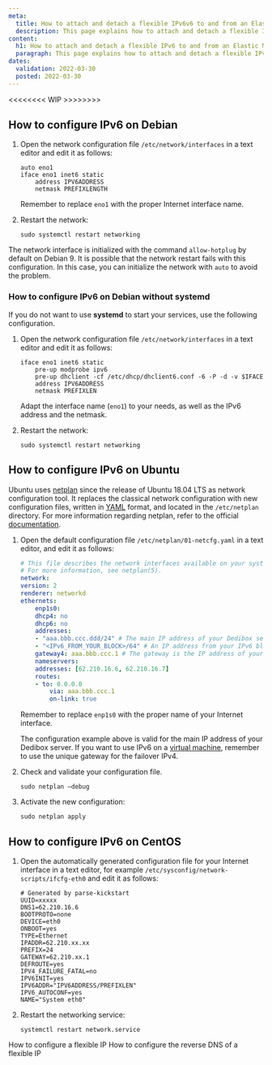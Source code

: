 ```yaml
---
meta:
  title: How to attach and detach a flexible IPv6v6 to and from an Elastic Metal server
  description: This page explains how to attach and detach a flexible IPv6 to and from an Elastic Metal server
content:
  h1: How to attach and detach a flexible IPv6 to and from an Elastic Metal server
  paragraph: This page explains how to attach and detach a flexible IPv6 to and from an Elastic Metal server
dates:
  validation: 2022-03-30
  posted: 2022-03-30
---
```


<<<<<<<< WIP >>>>>>>>

## How to configure IPv6 on Debian

1. Open the network configuration file `/etc/network/interfaces` in a text editor and edit it as follows:

    ```
    auto eno1
    iface eno1 inet6 static
        address IPV6ADDRESS
        netmask PREFIXLENGTH
    ```

    Remember to replace `eno1` with the proper Internet interface name.

2. Restart the network: 

    ```
    sudo systemctl restart networking
    ```

<Message type="tip">

The network interface is initialized with the command `allow-hotplug` by default on Debian 9. It is possible that the network restart fails with this configuration. In this case, you can initialize the network with `auto` to avoid the problem.

</Message>

### How to configure IPv6 on Debian without systemd 

If you do not want to use **systemd** to start your services, use the following configuration.

1. Open the network configuration file `/etc/network/interfaces` in a text editor and edit it as follows:

    ```
    iface eno1 inet6 static
        pre-up modprobe ipv6
        pre-up dhclient -cf /etc/dhcp/dhclient6.conf -6 -P -d -v $IFACE
        address IPV6ADDRESS
        netmask PREFIXLEN
    ```

    Adapt the interface name (`eno1`) to your needs, as well as the IPv6 address and the netmask.

2. Restart the network:

    ```
    sudo systemctl restart networking
    ```

## How to configure IPv6 on Ubuntu

Ubuntu uses [netplan](https://netplan.io) since the release of Ubuntu 18.04 LTS as network configuration tool. 
It replaces the classical network configuration with new configuration files, written in [YAML](https://yaml.org) format, and located in the `/etc/netplan` directory. For more information regarding netplan, refer to the official [documentation](https://netplan.io/examples/).

1. Open the default configuration file `/etc/netplan/01-netcfg.yaml` in a text editor, and edit it as follows:

    ```yaml
    # This file describes the network interfaces available on your system
    # For more information, see netplan(5).
    network:
    version: 2
    renderer: networkd
    ethernets:
        enp1s0:
        dhcp4: no
        dhcp6: no
        addresses:
        - "aaa.bbb.ccc.ddd/24" # The main IP address of your Dedibox server
        - "<IPv6_FROM_YOUR_BLOCK>/64" # An IP address from your IPv6 block and it's subnet mask
        gateway4: aaa.bbb.ccc.1 # The gateway is the IP address of your Dedibox, ending on .1
        nameservers:
        addresses: [62.210.16.6, 62.210.16.7]
        routes:
        - to: 0.0.0.0
            via: aaa.bbb.ccc.1
            on-link: true
    ```

    Remember to replace `enp1s0` with the proper name of your Internet interface. 

    <Message type="note">

    The configuration example above is valid for the main IP address of your Dedibox server. If you want to use IPv6 on a [virtual machine](/dedibox-network/network/how-to/configure-network-netplan/#configuring-failover-ip-for-virtual-machines), remember to use the unique gateway for the failover IPv4.

    </Message>

2. Check and validate your configuration file.

    ```
    sudo netplan –debug
    ```

3. Activate the new configuration: 

    ```
    sudo netplan apply
    ```

## How to configure IPv6 on CentOS

1. Open the automatically generated configuration file for your Internet interface in a text editor, for example `/etc/sysconfig/network-scripts/ifcfg-eth0` and edit it as follows: 

    ```
    # Generated by parse-kickstart
    UUID=xxxxx
    DNS1=62.210.16.6
    BOOTPROTO=none
    DEVICE=eth0
    ONBOOT=yes
    TYPE=Ethernet
    IPADDR=62.210.xx.xx
    PREFIX=24
    GATEWAY=62.210.xx.1
    DEFROUTE=yes
    IPV4_FAILURE_FATAL=no
    IPV6INIT=yes
    IPV6ADDR="IPV6ADDRESS/PREFIXLEN" 
    IPV6_AUTOCONF=yes
    NAME="System eth0" 
    ```

2. Restart the networking service: 

    ```
    systemctl restart network.service
    ```

<Navigation title="See Also">
  <PreviousButton to="/compute/elastic-metal/how-to/configure-flexible-ip/">How to configure a flexible IP</PreviousButton>
  <NextButton to="/compute/elastic-metal/how-to/configure-reverse-dns-flexible-ip/">How to configure the reverse DNS of a flexible IP</NextButton>
</Navigation>
